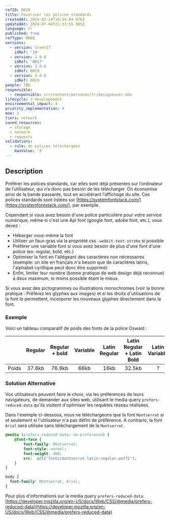 ```yaml
---
refID: 0029
title: Favoriser les polices standards
createdAt: 2024-02-14T10:54:04.976Z
updatedAt: 2024-07-04T21:33:55.505Z
language: fr
published: true
refType: RWEB
versions:
  - version: GreenIT
    idRef: '19'
  - version: 2.0.0
    idRef: '0017'
  - version: 3.0.0
    idRef: 0029
  - version: 4.0.0
    idRef: 0029
people: TBD
responsible:
  - responsible: src/content/personas/fr/designeuser.mdx
lifecycle: 3-developement
environmental_impact: 4
priority_implementation: 4
moe: 3
tiers: network
saved_resources:
  - storage
  - network
  - requests
validations:
  - rule: de polices téléchargées
    maxValue: '2'
---
```


## Description

Préférer les polices standards, car elles sont déjà présentes sur l’ordinateur de l’utilisateur, qui n’a donc pas besoin de les télécharger.
On économise ainsi de la bande passante, tout en accélérant l’affichage du site. Ces polices standards sont listées sur [https://systemfontstack.com/](https://systemfontstack.com/), par exemple.

Cependant si vous avez besoin d'une police particulière pour votre service numérique, même si c'est une Api font (google font, adobe font, etc.), vous devez :

* Héberger vous-même la font
* Utiliser un faux-gras via la propriété css `-webkit-text-stroke` si possible
* Préférer une variable font si vous avez besoin de plus d'une font d'une police (ex: regular, bold, etc.)
* Optimiser la font en l'allégeant des caractères non nécessaires (exemple: un site en français n'a besoin que de caractères latins, l'alphabet cyrillique peut donc être supprimé)
* Enfin, limiter leur nombre (bonne pratique de web design déjà reconnue) à deux maximum, le moins possible étant le mieux.

Si vous avez des pictogrammes ou illustrations monochromes (voir la bonne pratique : Préférez les glyphes aux images) et si les droits d'utilisations de la font le permettent, incorporer les nouveaux glyphes directement dans la font.

### Exemple

Voici un tableau comparatif de poids des fonts de la police Oswald :

|       | Regular | Regular + bold | Variable | Latin Regular | Latin Regular + Latin Bold | Latin Variable |
| ----: | :-----: | :------------: | :------: | :-----------: | :------------------------: | :------------: |
| Poids |  37.6kb |     76.9kb     |   66kb   |      16kb     |           32.5kb           |        ?       |

### Solution Alternative

Vos utilisateurs peuvent faire le choix, via les préférences de leurs navigateurs, de demander aux sites web, utilisant le media query `prefers-reduced-data` qu'ils visitent d'optimiser les requêtes réseau réalisées.

Dans l'exemple ci-dessous, nous ne téléchargeons que la font `Montserrat` si et seulement si l'utilisateur n'a pas défini de préférence. A contrario, la font `Arial` sera utilisée sans téléchargement de la `Montserrat`.

```css
@media (prefers-reduced-data: no-preference) {
    @font-face {
        font-family: Montserrat;
        font-style: normal;
        font-weight: 400;
        src:  url('fonts/montserrat-latin-regular.woff2');
    }
}

body {
  font-family: Montserrat, Arial;
}
```

Pour plus d'informations sur la media query `prefers-reduced-data`: [https://developer.mozilla.org/en-US/docs/Web/CSS/@media/prefers-reduced-data](https://developer.mozilla.org/en-US/docs/Web/CSS/@media/prefers-reduced-data)
